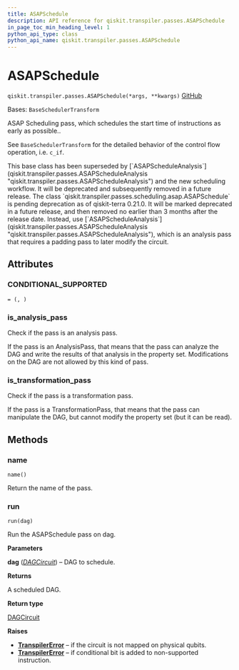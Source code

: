```yaml
---
title: ASAPSchedule
description: API reference for qiskit.transpiler.passes.ASAPSchedule
in_page_toc_min_heading_level: 1
python_api_type: class
python_api_name: qiskit.transpiler.passes.ASAPSchedule
---
```


# ASAPSchedule

<span id="qiskit.transpiler.passes.ASAPSchedule" />

`qiskit.transpiler.passes.ASAPSchedule(*args, **kwargs)` [GitHub](https://github.com/qiskit/qiskit/tree/stable/0.25/qiskit/transpiler/passes/scheduling/asap.py "view source code")

Bases: `BaseSchedulerTransform`

ASAP Scheduling pass, which schedules the start time of instructions as early as possible..

See `BaseSchedulerTransform` for the detailed behavior of the control flow operation, i.e. `c_if`.

<Admonition title="Note" type="note">
  This base class has been superseded by [`ASAPScheduleAnalysis`](qiskit.transpiler.passes.ASAPScheduleAnalysis "qiskit.transpiler.passes.ASAPScheduleAnalysis") and the new scheduling workflow. It will be deprecated and subsequently removed in a future release.
</Admonition>

<Admonition title="Deprecated since version 0.21.0_pending" type="danger">
  The class `qiskit.transpiler.passes.scheduling.asap.ASAPSchedule` is pending deprecation as of qiskit-terra 0.21.0. It will be marked deprecated in a future release, and then removed no earlier than 3 months after the release date. Instead, use [`ASAPScheduleAnalysis`](qiskit.transpiler.passes.ASAPScheduleAnalysis "qiskit.transpiler.passes.ASAPScheduleAnalysis"), which is an analysis pass that requires a padding pass to later modify the circuit.
</Admonition>

## Attributes

<span id="qiskit.transpiler.passes.ASAPSchedule.CONDITIONAL_SUPPORTED" />

### CONDITIONAL\_SUPPORTED

`= (, )`

<span id="qiskit.transpiler.passes.ASAPSchedule.is_analysis_pass" />

### is\_analysis\_pass

Check if the pass is an analysis pass.

If the pass is an AnalysisPass, that means that the pass can analyze the DAG and write the results of that analysis in the property set. Modifications on the DAG are not allowed by this kind of pass.

<span id="qiskit.transpiler.passes.ASAPSchedule.is_transformation_pass" />

### is\_transformation\_pass

Check if the pass is a transformation pass.

If the pass is a TransformationPass, that means that the pass can manipulate the DAG, but cannot modify the property set (but it can be read).

## Methods

### name

<span id="qiskit.transpiler.passes.ASAPSchedule.name" />

`name()`

Return the name of the pass.

### run

<span id="qiskit.transpiler.passes.ASAPSchedule.run" />

`run(dag)`

Run the ASAPSchedule pass on dag.

**Parameters**

**dag** ([*DAGCircuit*](qiskit.dagcircuit.DAGCircuit "qiskit.dagcircuit.DAGCircuit")) – DAG to schedule.

**Returns**

A scheduled DAG.

**Return type**

[DAGCircuit](qiskit.dagcircuit.DAGCircuit "qiskit.dagcircuit.DAGCircuit")

**Raises**

*   [**TranspilerError**](transpiler#qiskit.transpiler.TranspilerError "qiskit.transpiler.TranspilerError") – if the circuit is not mapped on physical qubits.
*   [**TranspilerError**](transpiler#qiskit.transpiler.TranspilerError "qiskit.transpiler.TranspilerError") – if conditional bit is added to non-supported instruction.

